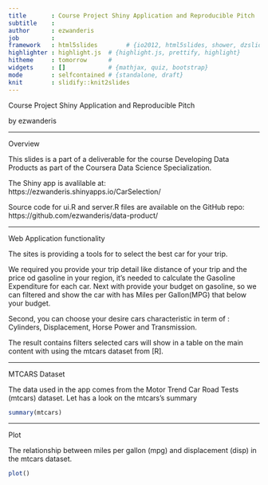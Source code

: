 ```yaml
---
title       : Course Project Shiny Application and Reproducible Pitch
subtitle    : 
author      : ezwanderis
job         : 
framework   : html5slides        # {io2012, html5slides, shower, dzslides, ...}
highlighter : highlight.js  # {highlight.js, prettify, highlight}
hitheme     : tomorrow      # 
widgets     : []            # {mathjax, quiz, bootstrap}
mode        : selfcontained # {standalone, draft}
knit        : slidify::knit2slides
---
```


Course Project Shiny Application and Reproducible Pitch

by ezwanderis

---

Overview

This slides is a part of a deliverable for the course Developing Data Products as part of the Coursera Data Science Specialization.

The Shiny app is avalilable at: 
https://ezwanderis.shinyapps.io/CarSelection/

Source code for ui.R and server.R files are available on the GitHub repo: https://github.com/ezwanderis/data-product/


---


Web Application functionality

The sites is providing a tools for to select the best car for your trip.

We required you provide your trip detail like distance of your trip and the price od gasoline in your region, it's needed to calculate the Gasoline Expenditure for each car. Next with provide your budget on gasoline, so we can filtered and show the car with has Miles per Gallon(MPG) that below your budget.

Second, you can choose your desire cars characteristic in term of : Cylinders, Displacement, Horse Power and Transmission.

The result contains filters selected cars will show in a table on the main content with using the mtcars dataset from [R].

---

MTCARS Dataset

The data used in the app comes from the Motor Trend Car Road Tests (mtcars) dataset. Let has a look on the mtcars's summary

```r
summary(mtcars)
```

---

Plot

The relationship between miles per gallon (mpg) and displacement (disp) in the mtcars dataset.

```r
plot()

```




